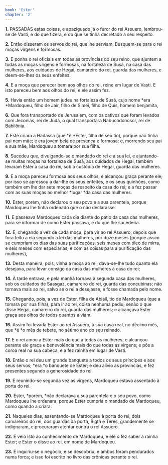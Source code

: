 ```yaml
---
book: 'Ester'
chapter: '2'
---
```


**1.** PASSADAS estas coisas, e apaziguado já o furor do rei Assuero, lembrou-se de Vasti, e do que fizera, e do que se tinha decretado a seu respeito.

**2.** Então disseram os servos do rei, que lhe serviam: Busquem-se para o rei moças virgens e formosas.

**3.** E ponha o rei oficiais em todas as províncias do seu reino, que ajuntem a todas as moças virgens e formosas, na fortaleza de Susã, na casa das mulheres, aos cuidados de Hegai, camareiro do rei, guarda das mulheres, e deem-se-lhes os seus enfeites.

**4.** E a moça que parecer bem aos olhos do rei, reine em lugar de Vasti. E isto pareceu bem aos olhos do rei, e ele assim fez.

**5.** Havia então um homem judeu na fortaleza de Susã, cujo nome *era *Mardoqueu, filho de Jair, filho de Simei, filho de Quis, homem benjamita,

**6.** Que fora transportado de Jerusalém, com os cativos que foram levados com Jeconias, rei de Judá, o qual transportara Nabucodonosor, rei de Babilônia.

**7.** Este criara a Hadassa (que *é *Ester, filha de seu tio), porque não tinha pai nem mãe; e era jovem bela de presença e formosa; e, morrendo seu pai e sua mãe, Mardoqueu a tomara por sua filha.

**8.** Sucedeu que, divulgando-se o mandado do rei e a sua lei, e ajuntando-se muitas moças na fortaleza de Susã, aos cuidados de Hegai, também levaram Ester à casa do rei, sob a custódia de Hegai, guarda das mulheres.

**9.** E a moça pareceu formosa aos seus olhos, e alcançou graça perante ele; por isso se apressou a dar-lhe os seus enfeites, e os seus quinhões, como também em lhe dar sete moças de respeito da casa do rei; e a fez passar com as suas moças ao melhor *lugar *da casa das mulheres.

**10.** Ester, porém, não declarou o seu povo e a sua parentela, porque Mardoqueu lhe tinha ordenado que o não declarasse.

**11.** E passeava Mardoqueu cada dia diante do pátio da casa das mulheres, para se informar de como Ester passava, e do que lhe sucederia.

**12.** E, chegando a vez de cada moça, para vir ao rei Assuero, depois que fora feito a ela segundo a lei das mulheres, por doze meses (porque assim se cumpriam os dias das suas purificações, seis meses com óleo de mirra, e seis meses com especiarias, e com as coisas para a purificação das mulheres),

**13.** Desta maneira, pois, vinha a moça ao rei; dava-se-lhe tudo quanto ela desejava, para levar consigo da casa das mulheres à casa do rei;

**14.** À tarde entrava, e pela manhã tornava à segunda casa das mulheres, sob os cuidados de Saasgaz, camareiro do rei, guarda das concubinas; não tornava mais ao rei, salvo se o rei a desejasse, e fosse chamada pelo nome.

**15.** Chegando, pois, a vez de Ester, filha de Abiail, tio de Mardoqueu (que a tomara por sua filha), para ir ao rei, coisa nenhuma pediu, senão o que disse Hegai, camareiro do rei, guarda das mulheres; e alcançava Ester graça aos olhos de todos quantos a viam.

**16.** Assim foi levada Ester ao rei Assuero, à sua casa real, no décimo mês, que *é *o mês de tebete, no sétimo ano do seu reinado.

**17.** E o rei amou a Ester mais do que a todas as mulheres, e alcançou perante ele graça e benevolência mais do que todas as virgens; e pôs a coroa real na sua cabeça, e a fez rainha em lugar de Vasti.

**18.** Então o rei deu um grande banquete a todos os seus príncipes e aos seus servos; *era *o banquete de Ester; e deu alívio às províncias, e fez presentes segundo a generosidade do rei.

**19.** E reunindo-se segunda vez as virgens, Mardoqueu estava assentado à porta do rei.

**20.** Ester, *porém, *não declarava a sua parentela e o seu povo, como Mardoqueu lhe ordenara; porque Ester cumpria o mandado de Mardoqueu, como quando a criara.

**21.** Naqueles dias, assentando-se Mardoqueu à porta do rei, dois camareiros do rei, dos guardas da porta, Bigtã e Teres, grandemente se indignaram, e procuraram atentar contra o rei Assuero.

**22.** E veio isto ao conhecimento de Mardoqueu, e ele *o* fez saber à rainha Ester; e Ester o disse ao rei, em nome de Mardoqueu.

**23.** E inquiriu-se o negócio, e se descobriu, e ambos foram pendurados numa forca; e isso foi escrito no livro das crônicas perante o rei.